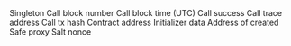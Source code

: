 <ParamField path="_mastercopy">
Singleton
</ParamField>
<ParamField path="call_block_number">
Call block number
</ParamField>
<ParamField path="call_block_time">
Call block time (UTC)
</ParamField>
<ParamField path="call_success">
Call success
</ParamField>
<ParamField path="call_trace_address">
Call trace address
</ParamField>
<ParamField path="call_tx_hash">
Call tx hash
</ParamField>
<ParamField path="contract_address">
Contract address
</ParamField>
<ParamField path="initializer">
Initializer data
</ParamField>
<ParamField path="output_proxy">
Address of created Safe proxy
</ParamField>
<ParamField path="saltNonce">
Salt nonce
</ParamField>

